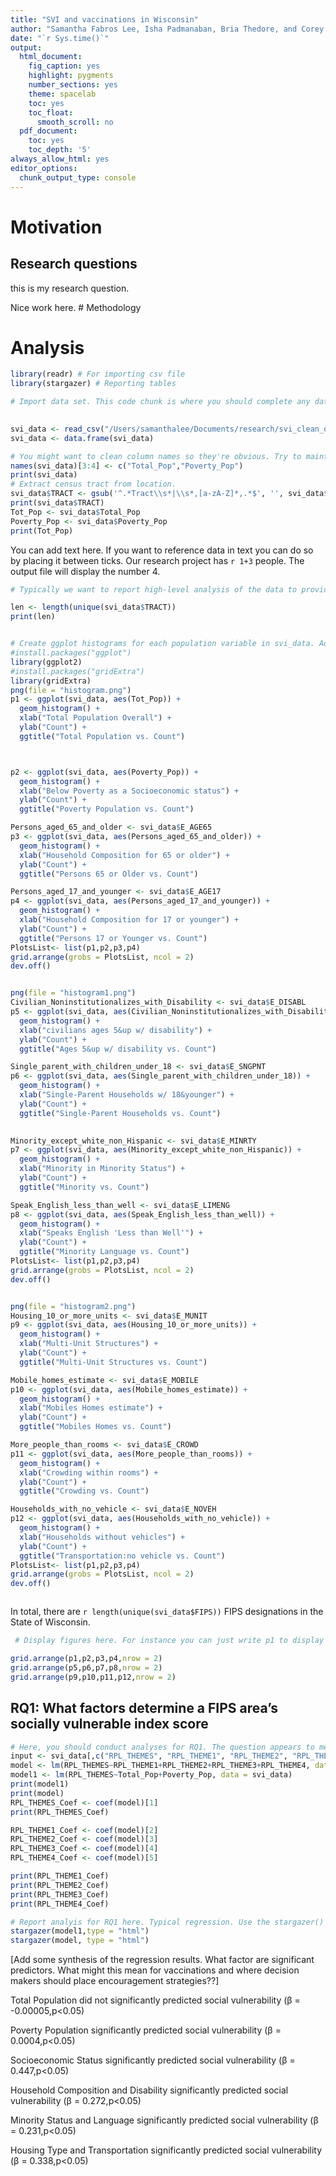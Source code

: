 ```yaml
---
title: "SVI and vaccinations in Wisconsin"
author: "Samantha Fabros Lee, Isha Padmanaban, Bria Thedore, and Corey Jackson"
date: "`r Sys.time()`"
output:
  html_document:
    fig_caption: yes
    highlight: pygments
    number_sections: yes
    theme: spacelab
    toc: yes
    toc_float:
      smooth_scroll: no
  pdf_document:
    toc: yes
    toc_depth: '5'
always_allow_html: yes
editor_options: 
  chunk_output_type: console
---
```

# Motivation

## Research questions
this is my research question. 

Nice work here. 
# Methodology

# Analysis 

```r
library(readr) # For importing csv file
library(stargazer) # Reporting tables

# Import data set. This code chunk is where you should complete any data munging. You should import/clean data here, rename columns etc. Line 29 starts the code block and line 33 ends the code block. Notice on line 29 include=FALSE will hide code from the document that is rendered Knit the document.

 
svi_data <- read_csv("/Users/samanthalee/Documents/research/svi_clean_output.csv")
svi_data <- data.frame(svi_data)

# You might want to clean column names so they're obvious. Try to maintain consistency.
names(svi_data)[3:4] <- c("Total_Pop","Poverty_Pop")
print(svi_data)
# Extract census tract from location.
svi_data$TRACT <- gsub('^.*Tract\\s*|\\s*,[a-zA-Z]*,.*$', '', svi_data$LOCATION)
print(svi_data$TRACT)
Tot_Pop <- svi_data$Total_Pop
Poverty_Pop <- svi_data$Poverty_Pop
print(Tot_Pop)
```

You can add text here. If you want to reference data in text you can do so by placing it between ticks. Our research project has `r 1+3` people. The output file will display the number 4. 

```r
# Typically we want to report high-level analysis of the data to provide the reader a window into the data. You should report how many records are in the data field. You can also report high-level statistics e.g., a table of race/ethnicity groups. 

len <- length(unique(svi_data$TRACT))
print(len)


# Create ggplot histograms for each population variable in svi_data. Add the figures in a matrix grid e.g., the code grid.arrange(p1, p2, nrow = 1) will place to figures named p1 and p2 side by side. Have 4 visualizations per row.
#install.packages("ggplot")
library(ggplot2)
#install.packages("gridExtra")
library(gridExtra)
png(file = "histogram.png")
p1 <- ggplot(svi_data, aes(Tot_Pop)) + 
  geom_histogram() +
  xlab("Total Population Overall") +
  ylab("Count") +
  ggtitle("Total Population vs. Count")



p2 <- ggplot(svi_data, aes(Poverty_Pop)) + 
  geom_histogram() +
  xlab("Below Poverty as a Socioeconomic status") +
  ylab("Count") +
  ggtitle("Poverty Population vs. Count")

Persons_aged_65_and_older <- svi_data$E_AGE65
p3 <- ggplot(svi_data, aes(Persons_aged_65_and_older)) + 
  geom_histogram() +
  xlab("Household Composition for 65 or older") +
  ylab("Count") +
  ggtitle("Persons 65 or Older vs. Count")

Persons_aged_17_and_younger <- svi_data$E_AGE17
p4 <- ggplot(svi_data, aes(Persons_aged_17_and_younger)) + 
  geom_histogram() +
  xlab("Household Composition for 17 or younger") +
  ylab("Count") +
  ggtitle("Persons 17 or Younger vs. Count")
PlotsList<- list(p1,p2,p3,p4)
grid.arrange(grobs = PlotsList, ncol = 2)
dev.off()


png(file = "histogram1.png")
Civilian_Noninstitutionalizes_with_Disability <- svi_data$E_DISABL
p5 <- ggplot(svi_data, aes(Civilian_Noninstitutionalizes_with_Disability)) + 
  geom_histogram() +
  xlab("civilians ages 5&up w/ disability") +
  ylab("Count") +
  ggtitle("Ages 5&up w/ disability vs. Count")

Single_parent_with_children_under_18 <- svi_data$E_SNGPNT
p6 <- ggplot(svi_data, aes(Single_parent_with_children_under_18)) + 
  geom_histogram() +
  xlab("Single-Parent Households w/ 18&younger") +
  ylab("Count") +
  ggtitle("Single-Parent Households vs. Count")
  

Minority_except_white_non_Hispanic <- svi_data$E_MINRTY
p7 <- ggplot(svi_data, aes(Minority_except_white_non_Hispanic)) + 
  geom_histogram() +
  xlab("Minority in Minority Status") +
  ylab("Count") +
  ggtitle("Minority vs. Count")

Speak_English_less_than_well <- svi_data$E_LIMENG
p8 <- ggplot(svi_data, aes(Speak_English_less_than_well)) + 
  geom_histogram() +
  xlab("Speaks English 'Less than Well'") +
  ylab("Count") +
  ggtitle("Minority Language vs. Count")
PlotsList<- list(p1,p2,p3,p4)
grid.arrange(grobs = PlotsList, ncol = 2)
dev.off()


png(file = "histogram2.png")
Housing_10_or_more_units <- svi_data$E_MUNIT
p9 <- ggplot(svi_data, aes(Housing_10_or_more_units)) + 
  geom_histogram() +
  xlab("Multi-Unit Structures") +
  ylab("Count") +
  ggtitle("Multi-Unit Structures vs. Count")

Mobile_homes_estimate <- svi_data$E_MOBILE
p10 <- ggplot(svi_data, aes(Mobile_homes_estimate)) + 
  geom_histogram() +
  xlab("Mobiles Homes estimate") +
  ylab("Count") +
  ggtitle("Mobiles Homes vs. Count")

More_people_than_rooms <- svi_data$E_CROWD
p11 <- ggplot(svi_data, aes(More_people_than_rooms)) + 
  geom_histogram() +
  xlab("Crowding within rooms") +
  ylab("Count") +
  ggtitle("Crowding vs. Count")

Households_with_no_vehicle <- svi_data$E_NOVEH
p12 <- ggplot(svi_data, aes(Households_with_no_vehicle)) + 
  geom_histogram() +
  xlab("Households without vehicles") +
  ylab("Count") +
  ggtitle("Transportation:no vehicle vs. Count")
PlotsList<- list(p1,p2,p3,p4)
grid.arrange(grobs = PlotsList, ncol = 2)
dev.off()



```

In total, there are `r length(unique(svi_data$FIPS))` FIPS designations in the State of Wisconsin.

```r
 # Display figures here. For instance you can just write p1 to display the chart or use grid.arrange(p1, p2, nrow = 1)

grid.arrange(p1,p2,p3,p4,nrow = 2)
grid.arrange(p5,p6,p7,p8,nrow = 2)
grid.arrange(p9,p10,p11,p12,nrow = 2)

```

## RQ1: What factors determine a FIPS area's socially vulnerable index score
```r
# Here, you should conduct analyses for RQ1. The question appears to me to be a simple regression with the dependent variable RPL_Themes and independent variables all other attributes describing FIPS. 
input <- svi_data[,c("RPL_THEMES", "RPL_THEME1", "RPL_THEME2", "RPL_THEME3", "RPL_THEME4")]
model <- lm(RPL_THEMES~RPL_THEME1+RPL_THEME2+RPL_THEME3+RPL_THEME4, data = input)
model1 <- lm(RPL_THEMES~Total_Pop+Poverty_Pop, data = svi_data)
print(model1)
print(model)
RPL_THEMES_Coef <- coef(model)[1]
print(RPL_THEMES_Coef)

RPL_THEME1_Coef <- coef(model)[2]
RPL_THEME2_Coef <- coef(model)[3]
RPL_THEME3_Coef <- coef(model)[4]
RPL_THEME4_Coef <- coef(model)[5]

print(RPL_THEME1_Coef)
print(RPL_THEME2_Coef)
print(RPL_THEME3_Coef)
print(RPL_THEME4_Coef)
```

```r
# Report analyis for RQ1 here. Typical regression. Use the stargazer() function to report table. 
stargazer(model1,type = "html")
stargazer(model, type = "html")
```

[Add some synthesis of the regression results. What factor are significant predictors. What might this mean for vaccinations and where decision makers should place encouragement strategies??]

Total Population did not significantly predicted social vulnerability (β = -0.00005,p<0.05)

Poverty Population significantly predicted social vulnerability (β = 0.0004,p<0.05)

Socioeconomic Status significantly predicted social vulnerability (β = 0.447,p<0.05)

Household Composition and Disability significantly predicted social vulnerability (β = 0.272,p<0.05)

Minority Status and Language significantly predicted social vulnerability (β = 0.231,p<0.05)

Housing Type and Transportation significantly predicted social vulnerability (β = 0.338,p<0.05)
